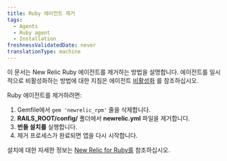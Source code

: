 ```yaml
---
title: Ruby 에이전트 제거
tags:
  - Agents
  - Ruby agent
  - Installation
freshnessValidatedDate: never
translationType: machine
---
```


이 문서는 New Relic Ruby 에이전트를 제거하는 방법을 설명합니다. 에이전트를 일시적으로 비활성화하는 방법에 대한 지침은 에이전트 [비활성화](/docs/agents/manage-apm-agents/installation/disable-apm-agent#ruby) 를 참조하십시오.

Ruby 에이전트를 제거하려면:

1. Gemfile에서 `gem 'newrelic_rpm'` 줄을 삭제합니다.
2. **RAILS_ROOT/config/** 폴더에서 **newrelic.yml** 파일을 제거합니다.
3. **번들 설치를** 실행합니다.
4. 제거 프로세스가 완료되면 앱을 다시 시작합니다.

설치에 대한 자세한 정보는 [New Relic for Ruby를](/docs/agents/ruby-agent/getting-started/new-relic-ruby) 참조하십시오.